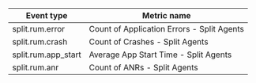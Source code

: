 | **Event type** | **Metric name** | 
| --- | --- |
| split.rum.error | Count of Application Errors - Split Agents |
| split.rum.crash | Count of Crashes - Split Agents |
| split.rum.app_start | Average App Start Time - Split Agents |
| split.rum.anr | Count of ANRs - Split Agents |